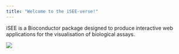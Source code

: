 ```yaml
---
title: "Welcome to the iSEE-verse!"
---
```


iSEE is a Bioconductor package designed to produce interactive web applications for the visualisation of biological assays.

![](images/iSEE.png)
